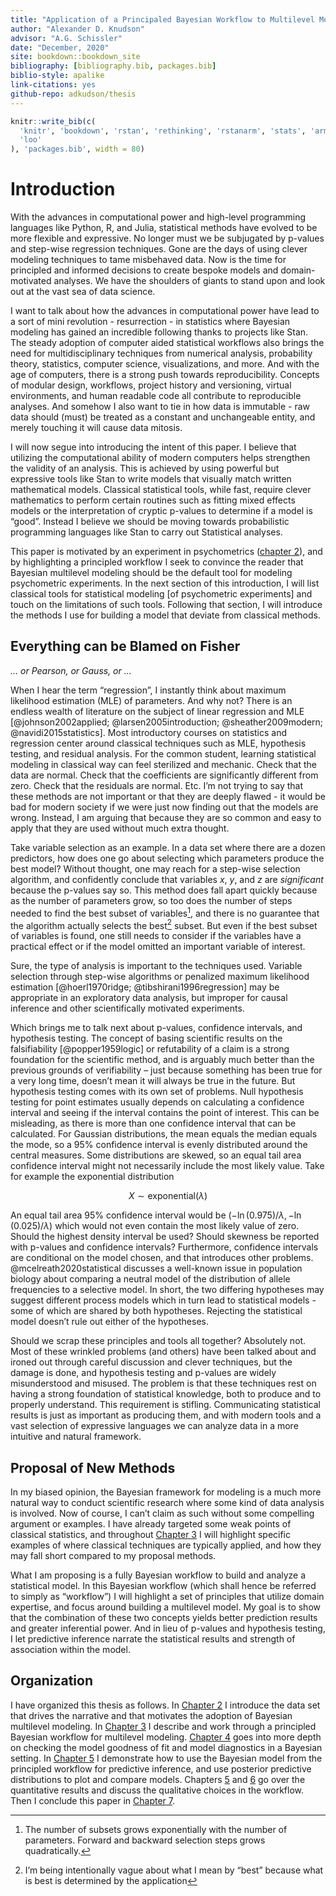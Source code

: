 ```yaml
---
title: "Application of a Principaled Bayesian Workflow to Multilevel Modeling"
author: "Alexander D. Knudson"
advisor: "A.G. Schissler"
date: "December, 2020"
site: bookdown::bookdown_site
bibliography: [bibliography.bib, packages.bib]
biblio-style: apalike
link-citations: yes
github-repo: adkudson/thesis
---
```


```r
knitr::write_bib(c(
  'knitr', 'bookdown', 'rstan', 'rethinking', 'rstanarm', 'stats', 'arm',
  'loo'
), 'packages.bib', width = 80)
```

# Introduction {#intro}

With the advances in computational power and high-level programming languages like Python, R, and Julia, statistical methods have evolved to be more flexible and expressive. No longer must we be subjugated by p-values and step-wise regression techniques. Gone are the days of using clever modeling techniques to tame misbehaved data. Now is the time for principled and informed decisions to create bespoke models and domain-motivated analyses. We have the shoulders of giants to stand upon and look out at the vast sea of data science.

I want to talk about how the advances in computational power have lead to a sort of mini revolution - resurrection - in statistics where Bayesian modeling has gained an incredible following thanks to projects like Stan. The steady adoption of computer aided statistical workflows also brings the need for multidisciplinary techniques from numerical analysis, probability theory, statistics, computer science, visualizations, and more. And with the age of computers, there is a strong push towards reproducibility. Concepts of modular design, workflows, project history and versioning, virtual environments, and human readable code all contribute to reproducible analyses. And somehow I also want to tie in how data is immutable - raw data should (must) be treated as a constant and unchangeable entity, and merely touching it will cause data mitosis.

I will now segue into introducing the intent of this paper. I believe that utilizing the computational ability of modern computers helps strengthen the validity of an analysis. This is achieved by using powerful but expressive tools like Stan to write models that visually match written mathematical models. Classical statistical tools, while fast, require clever mathematics to perform certain routines such as fitting mixed effects models or the interpretation of cryptic p-values to determine if a model is "good". Instead I believe we should be moving towards probabilistic programming languages like Stan to carry out Statistical analyses.

This paper is motivated by an experiment in psychometrics ([chapter 2](#motivating-data)), and by highlighting a principled workflow I seek to convince the reader that Bayesian multilevel modeling should be the default tool for modeling psychometric experiments. In the next section of this introduction, I will list classical tools for statistical modeling [of psychometric experiments] and touch on the limitations of such tools. Following that section, I will introduce the methods I use for building a model that deviate from classical methods.

## Everything can be Blamed on Fisher {#ch010-classical-methods}

_... or Pearson, or Gauss, or ..._

When I hear the term "regression", I instantly think about maximum likelihood estimation (MLE) of parameters. And why not? There is an endless wealth of literature on the subject of linear regression and MLE [@johnson2002applied; @larsen2005introduction; @sheather2009modern; @navidi2015statistics]. Most introductory courses on statistics and regression center around classical techniques such as MLE, hypothesis testing, and residual analysis. For the common student, learning statistical modeling in classical way can feel sterilized and mechanic. Check that the data are normal. Check that the coefficients are significantly different from zero. Check that the residuals are normal. Etc. I'm not trying to say that these methods are not important or that they are deeply flawed - it would be bad for modern society if we were just now finding out that the models are wrong. Instead, I am arguing that because they are so common and easy to apply that they are used without much extra thought.

Take variable selection as an example. In a data set where there are a dozen predictors, how does one go about selecting which parameters produce the best model? Without thought, one may reach for a step-wise selection algorithm, and confidently conclude that variables $x$, $y$, and $z$ are _significant_ because the p-values say so. This method does fall apart quickly because as the number of parameters grow, so too does the number of steps needed to find the best subset of variables^[The number of subsets grows exponentially with the number of parameters. Forward and backward selection steps grows quadratically.], and there is no guarantee that the algorithm actually selects the best^[I'm being intentionally vague about what I mean by "best" because what is best is determined by the application] subset. But even if the best subset of variables is found, one still needs to consider if the variables have a practical effect or if the model omitted an important variable of interest.

Sure, the type of analysis is important to the techniques used. Variable selection through step-wise algorithms or penalized maximum likelihood estimation [@hoerl1970ridge; @tibshirani1996regression] may be appropriate in an exploratory data analysis, but improper for causal inference and other scientifically motivated experiments.

Which brings me to talk next about p-values, confidence intervals, and hypothesis testing. The concept of basing scientific results on the falsifiability [@popper1959logic] or refutability of a claim is a strong foundation for the scientific method, and is arguably much better than the previous grounds of verifiability -- just because something has been true for a very long time, doesn't mean it will always be true in the future. But hypothesis testing comes with its own set of problems. Null hypothesis testing for point estimates usually depends on calculating a confidence interval and seeing if the interval contains the point of interest. This can be misleading, as there is more than one confidence interval that can be calculated. For Gaussian distributions, the mean equals the median equals the mode, so a 95% confidence interval is evenly distributed around the central measures. Some distributions are skewed, so an equal tail area confidence interval might not necessarily include the most likely value. Take for example the exponential distribution

$$
X \sim \mathrm{exponential} (\lambda)
$$

An equal tail area 95% confidence interval would be $\left(-\ln(0.975)/\lambda, -\ln(0.025)/\lambda\right)$ which would not even contain the most likely value of zero. Should the highest density interval be used? Should skewness be reported with p-values and confidence intervals? Furthermore, confidence intervals are conditional on the model chosen, and that introduces other problems. @mcelreath2020statistical discusses a well-known issue in population biology about comparing a neutral model of the distribution of allele frequencies to a selective model. In short, the two differing hypotheses may suggest different process models which in turn lead to statistical models - some of which are shared by both hypotheses. Rejecting the statistical model doesn't rule out either of the hypotheses.

Should we scrap these principles and tools all together? Absolutely not. Most of these wrinkled problems (and others) have been talked about and ironed out through careful discussion and clever techniques, but the damage is done, and hypothesis testing and p-values are widely misunderstood and misused. The problem is that these techniques rest on having a strong foundation of statistical knowledge, both to produce and to properly understand. This requirement is stifling. Communicating statistical results is just as important as producing them, and with modern tools and a vast selection of expressive languages we can analyze data in a more intuitive and natural framework.

## Proposal of New Methods {#ch010-new-methods}

In my biased opinion, the Bayesian framework for modeling is a much more natural way to conduct scientific research where some kind of data analysis is involved. Now of course, I can't claim as such without some compelling argument or examples. I have already targeted some weak points of classical statistics, and throughout [Chapter 3](#workflow) I will highlight specific examples of where classical techniques are typically applied, and how they may fall short compared to my proposal methods.

What I am proposing is a fully Bayesian workflow to build and analyze a statistical model. In this Bayesian workflow (which shall hence be referred to simply as "workflow") I will highlight a set of principles that utilize domain expertise, and focus around building a multilevel model. My goal is to show that the combination of these two concepts yields better prediction results and greater inferential power. And in lieu of p-values and hypothesis testing, I let predictive inference narrate the statistical results and strength of association within the model.

## Organization {#ch010-organization}

I have organized this thesis as follows. In [Chapter 2](#motivating-data) I introduce the data set that drives the narrative and that motivates the adoption of Bayesian multilevel modeling. In [Chapter 3](#workflow) I describe and work through a principled Bayesian workflow for multilevel modeling. [Chapter 4](#model-checking) goes into more depth on checking the model goodness of fit and model diagnostics in a Bayesian setting. In [Chapter 5](#predictive-inference) I demonstrate how to use the Bayesian model from the principled workflow for predictive inference, and use posterior predictive distributions to plot and compare models. Chapters [5](#) and [6](#) go over the quantitative results and discuss the qualitative choices in the workflow. Then I conclude this paper in [Chapter 7](#conclusion).
